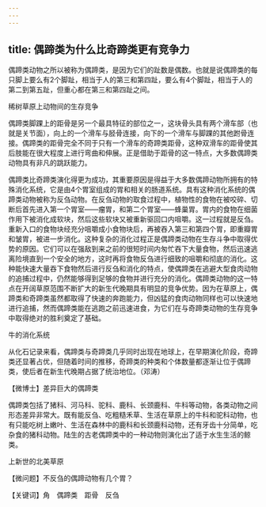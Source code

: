 ```yaml
---
---
---
```

title: 偶蹄类为什么比奇蹄类更有竞争力
---




偶蹄类动物之所以被称为偶蹄类，是因为它们的趾数是偶数。也就是说偶蹄类的每只脚上要么有2个脚趾，相当于人的第三和第四趾，要么有4个脚趾，相当于人的第二到第五趾，但重心都在第三和第四趾之间。

稀树草原上动物间的生存竞争



偶蹄类脚踝上的距骨是另一个最具特征的部位之一，这块骨头具有两个滑车部（也就是关节面），向上的一个滑车与胫骨连接，向下的一个滑车与脚踝的其他跗骨连接。偶蹄类的距骨完全不同于只有一个滑车的奇蹄类距骨，这种双滑车的距骨使其后肢能在很大程度上进行弯曲和伸展。正是借助于距骨的这一特点，大多数偶蹄类动物具有非凡的跳跃能力。

偶蹄类比奇蹄类演化得更为成功，其重要原因是得益于大多数偶蹄动物所拥有的特殊消化系统，它是由4个胃室组成的胃和相关的肠道系统。具有这种消化系统的偶蹄类动物被称为反刍动物。在反刍动物的取食过程中，植物性的食物在被咬碎、切断后首先进入第一个胃室——瘤胃，和第二个胃室——蜂巢胃。胃内的食物在细菌作用下被消化成软块，然后这些软块又被重新驱回口内咀嚼。这一过程就是反刍。重新入口的食物块经充分咀嚼成小食物块后，再被吞入第三和第四个胃，即重瓣胃和皱胃，被进一步消化。这种复杂的消化过程正是偶蹄类动物在生存斗争中取得优势的原因。它们可以在强敌到来之前的很短时间内匆忙吞下大量食物，然后迅速逃离险境直到一个安全的地方，这时再将食物反刍进行细致的咀嚼和彻底的消化。这种能快速大量吞下食物然后进行反刍和消化的特点，使偶蹄类在逃避大型食肉动物的追捕过程中，仍然能够得到足够的食物并进行充分的消化。偶蹄类动物的这一特点在开阔草原范围不断扩大的新生代晚期具有明显的竞争优势。因为在草原上，偶蹄类和奇蹄类虽然都取得了快速的奔跑能力，但凶猛的食肉动物同样也可以快速地进行追捕，然而偶蹄类能在逃跑之前迅速进食，为它们在与奇蹄类动物的生存竞争中取得绝对的胜利奠定了基础。

牛的消化系统



从化石记录来看，偶蹄类与奇蹄类几乎同时出现在地球上，在早期演化阶段，奇蹄类还显著占优，但随着时间的推移，奇蹄类的种类和个体数量都逐渐让位于偶蹄类，使后者在新生代晚期占据了统治地位。（邓涛）





【微博士】差异巨大的偶蹄类

偶蹄类包括了猪科、河马科、驼科、鹿科、长颈鹿科、牛科等动物，各类动物之间形态差异非常大。既有能反刍、吃粗糙禾草、生活在草原上的牛科和驼科动物，也有只能吃树上嫩叶、生活在森林中的鹿科和长颈鹿科动物，还有牙齿十分简单，吃杂食的猪科动物。陆生的古老偶蹄类中的一种动物则演化出了适于水生生活的鲸类。

上新世的北美草原



【微问题】不反刍的偶蹄动物有几个胃？

【关键词】角　偶蹄类　距骨　反刍